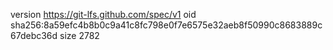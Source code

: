 version https://git-lfs.github.com/spec/v1
oid sha256:8a59efc4b8b0c9a41c8fc798e0f7e6575e32aeb8f50990c8683889c67debc36d
size 2782
